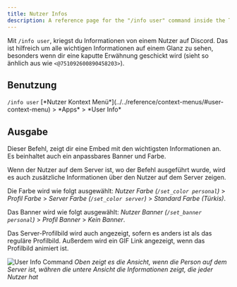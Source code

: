 ```yaml
---
title: Nutzer Infos
description: A reference page for the "/info user" command inside the Tako Discord bot.
---
```



Mit `/info user`, kriegst du Informationen von einem Nutzer auf Discord. Das ist hilfreich um alle wichtigen Informationen auf einem Glanz zu sehen, besonders wenn dir eine kaputte Erwähnung geschickt wird (sieht so änhlich aus wie `<@751092600890458203>`).

## Benutzung

<Tabs>
	<TabItem label="Slash Befehle">
		<code>/info user</code>
	</TabItem>
	<TabItem label="Kontext Menü">
		[*Nutzer Kontext Menü*](../../reference/context-menus/#user-context-menu) > *Apps* > *User Info*
	</TabItem>
</Tabs>

## Ausgabe

Dieser Befehl, zeigt dir eine Embed mit den wichtigsten Informationen an. Es beinhaltet auch ein anpassbares Banner und Farbe.

Wenn der Nutzer auf dem Server ist, wo der Befehl ausgeführt wurde, wird es auch zusätzliche Informationen über den Nutzer auf dem Server zeigen.

Die Farbe wird wie folgt ausgewählt: _Nutzer Farbe (`/set_color personal`)_ > _Profil Farbe_ > _Server Farbe (`/set_color server`)_ > _Standard Farbe (Türkis)_.

Das Banner wird wie folgt ausgewählt: _Nutzer Banner (`/set_banner personal`)_ > _Profil Banner_ > _Kein Banner_.

Das Server-Profilbild wird auch angezeigt, sofern es anders ist als das reguläre Profilbild. Außerdem wird ein GIF Link angezeigt, wenn das Profilbild animiert ist.

![User Info Command](../../../../../assets/info/user.png)
_Oben zeigt es die Ansicht, wenn die Person auf dem Server ist, währen die untere Ansicht die Informationen zeigt, die jeder Nutzer hat_
